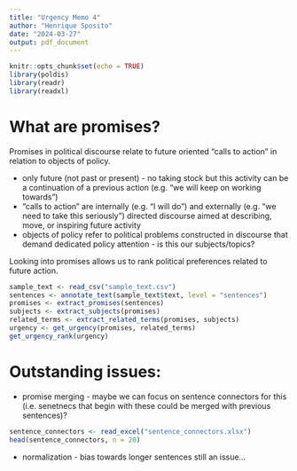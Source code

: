 ```yaml
---
title: "Urgency Memo 4"
author: "Henrique Sposito"
date: "2024-03-27"
output: pdf_document
---
```


```r
knitr::opts_chunk$set(echo = TRUE)
library(poldis)
library(readr)
library(readxl)
```

# What are promises?

Promises in political discourse relate to future oriented  “calls to action” in relation to objects of policy. 

- only future (not past or present) - no taking stock but this activity can be a continuation of a previous action (e.g. "we will keep on working towards")
- "calls to action" are internally (e.g. "I will do") and externally (e.g. "we need to take this seriously") directed discourse aimed at describing, move, or inspiring future activity
- objects of policy refer to political problems constructed in discourse that demand dedicated policy attention - is this our subjects/topics?

Looking into promises allows us to rank political preferences related to future action.

```r
sample_text <- read_csv("sample_text.csv")
sentences <- annotate_text(sample_text$text, level = "sentences")
promises <- extract_promises(sentences)
subjects <- extract_subjects(promises)
related_terms <- extract_related_terms(promises, subjects)
urgency <- get_urgency(promises, related_terms)
get_urgency_rank(urgency)
```

# Outstanding issues:

- promise merging - maybe we can focus on sentence connectors for this (i.e. senetnecs that begin with these could be merged with previous sentences)?

```r
sentence_connectors <- read_excel("sentence_connectors.xlsx")
head(sentence_connectors, n = 20)
```

- normalization - bias towards longer sentences still an issue...
